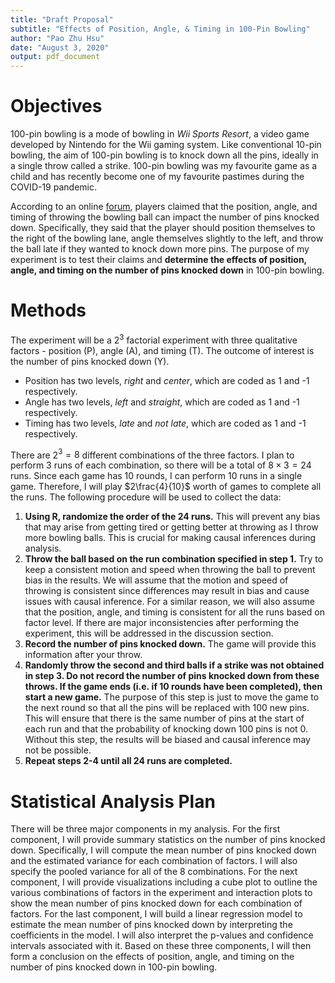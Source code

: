 ```yaml
---
title: "Draft Proposal"
subtitle: "Effects of Position, Angle, & Timing in 100-Pin Bowling"
author: "Pao Zhu Hsu"
date: "August 3, 2020"
output: pdf_document
---
```


# Objectives

100-pin bowling is a mode of bowling in _Wii Sports Resort_, a video game developed by Nintendo for the Wii gaming system. Like conventional 10-pin bowling, the aim of 100-pin bowling is to knock down all the pins, ideally in a single throw called a strike. 100-pin bowling was my favourite game as a child and has recently become one of my favourite pastimes during the COVID-19 pandemic.

According to an online [forum](https://strategywiki.org/wiki/Wii_Sports/Bowling), players claimed that the position, angle, and timing of throwing the bowling ball can impact the number of pins knocked down. Specifically, they said that the player should position themselves to the right of the bowling lane, angle themselves slightly to the left, and throw the ball late if they wanted to knock down more pins. The purpose of my experiment is to test their claims and __determine the effects of position, angle, and timing on the number of pins knocked down__ in 100-pin bowling.


# Methods

The experiment will be a 2$^3$ factorial experiment with three qualitative factors - position (P), angle (A), and timing (T). The outcome of interest is the number of pins knocked down (Y).

- Position has two levels, _right_ and _center_, which are coded as 1 and -1 respectively.
- Angle has two levels, _left_ and _straight_, which are coded as 1 and -1 respectively.
- Timing has two levels, _late_ and _not late_, which are coded as 1 and -1 respectively.

There are 2$^3=8$ different combinations of the three factors. I plan to perform 3 runs of each combination, so there will be a total of $8 \times 3 = 24$ runs. Since each game has 10 rounds, I can perform 10 runs in a single game. Therefore, I will play $2\frac{4}{10}$ worth of games to complete all the runs. The following procedure will be used to collect the data:

1. __Using R, randomize the order of the 24 runs.__ This will prevent any bias that may arise from getting tired or getting better at throwing as I throw more bowling balls. This is crucial for making causal inferences during analysis.
2. __Throw the ball based on the run combination specified in step 1.__ Try to keep a consistent motion and speed when throwing the ball to prevent bias in the results. We will assume that the motion and speed of throwing is consistent since differences may result in bias and cause issues with causal inference. For a similar reason, we will also assume that the position, angle, and timing is consistent for all the runs based on factor level. If there are major inconsistencies after performing the experiment, this will be addressed in the discussion section.
3. __Record the number of pins knocked down.__ The game will provide this information after your throw.
4. __Randomly throw the second and third balls if a strike was not obtained in step 3. Do not record the number of pins knocked down from these throws. If the game ends (i.e. if 10 rounds have been completed), then start a new game.__ The purpose of this step is just to move the game to the next round so that all the pins will be replaced with 100 new pins. This will ensure that there is the same number of pins at the start of each run and that the probability of knocking down 100 pins is not 0. Without this step, the results will be biased and causal inference may not be possible.
5. __Repeat steps 2-4 until all 24 runs are completed.__


# Statistical Analysis Plan

There will be three major components in my analysis. For the first component, I will provide summary statistics on the number of pins knocked down. Specifically, I will compute the mean number of pins knocked down and the estimated variance for each combination of factors. I will also specify the pooled variance for all of the 8 combinations. For the next component, I will provide visualizations including a cube plot to outline the various combinations of factors in the experiment and interaction plots to show the mean number of pins knocked down for each combination of factors. For the last component, I will build a linear regression model to estimate the mean number of pins knocked down by interpreting the coefficients in the model. I will also interpret the p-values and confidence intervals associated with it. Based on these three components, I will then form a conclusion on the effects of position, angle, and timing on the number of pins knocked down in 100-pin bowling.


